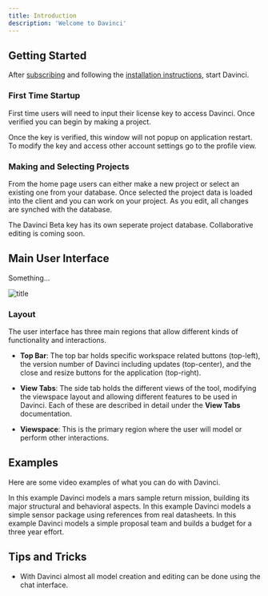 ```yaml
---
title: Introduction
description: 'Welcome to Davinci'
---
```


## Getting Started
After [subscribing](/sections/overview/subscribing) and following the [installation instructions](/sections/overview/installation), start Davinci.

### First Time Startup
First time users will need to input their license key to access Davinci. Once verified you can begin by making a project.

<Note>Once the key is verified, this window will not popup on application restart. To modify the key and access other account settings go to the profile view.</Note>

### Making and Selecting Projects
From the home page users can either make a new project or select an existing one from your database. Once selected the project data is loaded into the client and you can work on your project. As you edit, all changes are synched with the database.

<Note>The Davinci Beta key has its own seperate project database. Collaborative editing is coming soon.</Note>

## Main User Interface
Something...


![title](/images/viewcaptures/main_zones.png)


### Layout
The user interface has three main regions that allow different kinds of functionality and interactions. 

* **Top Bar**: The top bar holds specific workspace related buttons (top-left), the version number of Davinci including updates (top-center), and the close and resize buttons for the application (top-right).

* **View Tabs**: The side tab holds the different views of the tool, modifying the viewspace layout and allowing different features to be used in Davinci. Each of these are described in detail under the **View Tabs** documentation.


* **Viewspace**: This is the primary region where the user will model or perform other interactions.

## Examples
Here are some video examples of what you can do with Davinci.

<Card title="Mission Architecture" icon="link" href="https://www.celedonsolutions.com/mission-example">
  In this example Davinci models a mars sample return mission, building its major structural and behavioral aspects.
</Card>

<Card title="Sensor Package" icon="link" href="https://www.celedonsolutions.com/sensor-example">
   In this example Davinci models a simple sensor package using references from real datasheets.
</Card>

<Card title="Proposal Team" icon="link" href="https://www.celedonsolutions.com/team-example">
   In this example Davinci models a simple proposal team and builds a budget for a three year effort.
</Card>


## Tips and Tricks
* With Davinci almost all model creation and editing can be done using the chat interface. 